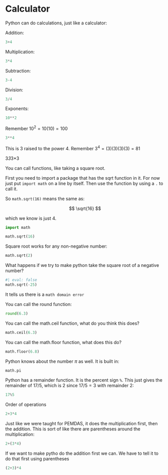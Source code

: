 # Calculator

Python can do calculations, just like a calculator:

Addition:

```python
3+4
```

Multiplication:

```python
3*4
```

Subtraction:

```python
3-4
```

Division:

```python
3/4
```

Exponents:

```python
10**2
```

Remember $10^2=10(10)=100$

```python
3**4
```

This is 3 raised to the power 4. Remember $3^4=(3)(3)(3)(3)=81$

3*3*3*3

You can call functions, like taking a square root.

First you need to import a package that has the sqrt function in it. For
now just put `import math` on a line by itself. Then use the function by
using a `.` to call it.

So `math.sqrt(16)` means the same as:

$$ \sqrt{16} $$

which we know is just 4.

```python
import math

math.sqrt(16)
```

Square root works for any non-negative number:

```python
math.sqrt(2)
```

What happens if we try to make python take the square root of a negative
number?

```python
#| eval: false
math.sqrt(-25)
```

It tells us there is a `math domain error`

You can call the round function:

```python
round(6.3)
```

You can call the math.ceil function, what do you think this does?

```python
math.ceil(6.3)
```

You can call the math.floor function, what does this do?

```python
math.floor(6.8)
```

Python knows about the number $\pi$ as well. It is built in:

```python
math.pi
```

Python has a remainder function. It is the percent sign `%`. This just
gives the remainder of $17/5$, which is $2$ since $17/5=3$ with
remainder 2:

```python
17%5
```

Order of operations

```python
2+3*4
```

Just like we were taught for PEMDAS, it does the multiplication first,
then the addition. This is sort of like there are parentheses around the
multiplication:


```python
2+(3*4)
```

If we want to make pytho do the addition first we can. We have to tell
it to do that first using parentheses

```python
(2+3)*4
```
